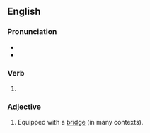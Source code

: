 ==English==

===Pronunciation===
* {{IPA|en|/bɹɪd͡ʒd/}}
* {{rhymes|en|ɪdʒd|s=1}}

===Verb===
{{head|en|verb form}}

# {{en-past of|bridge}}

===Adjective===
{{en-adj}}

# Equipped with a [[bridge]] (in many contexts).